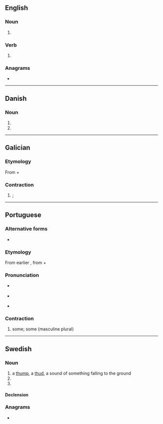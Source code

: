 {{also|Düns|d'uns}}
==English==

===Noun===
{{head|en|noun form}}

# {{plural of|en|dun}}

===Verb===
{{head|en|verb form}}

# {{en-third-person singular of|dun}}

===Anagrams===
* {{anagrams|en|a=dnsu|unds}}

----

==Danish==

===Noun===
{{head|da|noun form|g=n}}

# {{inflection of|da|dun||indef|gen|s}}
# {{inflection of|da|dun||indef|gen|p}}

----

==Galician==

===Etymology===
From {{m|gl|de||of}} + {{m|gl|uns||masculine plural indefinite article}}

===Contraction===
{{head|gl|contraction|g=m-p|masculine singular|dun|feminine singular|dunha|feminine plural|dunhas}}

# {{contraction of|gl|[[de]] [[uns]]}} {{l|en|from|From}} {{l|en|some}}; {{l|en|of|of}} {{l|en|some}}

----

==Portuguese==

===Alternative forms===
* {{l|pt|d'uns}} {{qualifier|dated}}

===Etymology===
From earlier {{m|pt|d'uns}}, from {{m|pt|de||of}} + {{m|pt|um||masculine singular indefinite article}}

===Pronunciation===
* {{a|PT}} {{IPA|pt|/dũʃ/}}
* {{a|Brazil}} {{IPA|pt|/dũs/}}
* {{hyphenation|pt|duns}}

===Contraction===
{{head|pt|contraction|g=m-p|masculine singular|dum|feminine singular|duma|feminine plural|dumas}}

# {{contraction of|pt|[[de]] [[uns]]||pertaining or relating to some}} {{l|en|some}}{{l|en|of}} some; {{l|en|from}} some (masculine plural)

----

==Swedish==

===Noun===
{{sv-noun|c}}

# a [[thump]], a [[thud]], a sound of something falling to the ground
# {{sv-noun-form-indef-gen|dun}}
# {{sv-noun-form-indef-gen-pl|dun}}

====Declension====
{{sv-infl-noun-c-ar|genitive=}}

===Anagrams===
* {{anagrams|sv|a=dnsu|sund}}